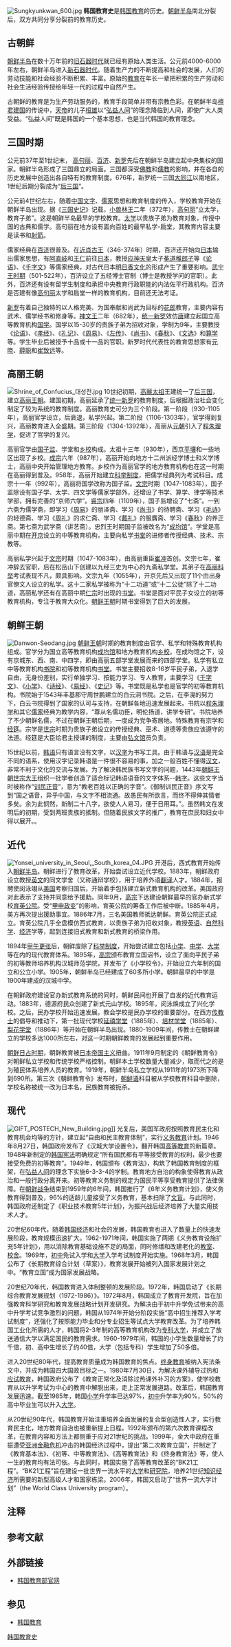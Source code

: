 [[File:Sungkyunkwan_600.jpg|thumb]]
'''韩国教育史'''是[[韩国教育|韩国教育]]的历史。[[朝鲜半岛|朝鲜半岛]]南北分裂后，双方共同分享分裂前的教育历史。

==古朝鲜==
[[朝鲜半岛|朝鲜半岛]]在数十万年前的[[旧石器时代|旧石器时代]]就已经有原始人类生活。公元前4000-6000年左右，朝鲜半岛进入[[新石器时代|新石器时代]]。{{r| hist|韩文化|page1=10-11|page2=145}}随着生产力的不断提高和社会的发展，人们的劳动技能和社会经验不断积累、丰富。原始的[[教育|教育]]在年长一辈把积累的生产劳动和社会生活经验传授给年轻一代的过程中自然产生。{{r|韩文化|page=145}}

古朝鲜的教育是为生产劳动服务的，教育手段简单并带有宗教色彩。在朝鲜半岛[[檀君朝鮮|檀君建国]]的传说中，[[天帝|天帝]]的儿子[[桓雄|桓雄]]以“[[弘益人间|弘益人间]]”的理念降临到人间，即使广大人类受益。“弘益人间”既是韩国的一个基本思想，也是当代韩国的教育理念。{{r|韩文化|page=145}}

==三国时期==
公元前37年至1世纪末， [[高句丽|高句丽]]、[[百济|百济]]、[[新罗|新罗]]先后在朝鲜半岛建立起中央集权的国家。朝鲜半岛形成了三国鼎立的局面。三国都深受[[佛教|佛教]]和[[儒教_(宗教)|儒教]]的影响，并在各自的历史发展中创造出各自特有的教育制度。{{r|韩文化|page=145}}676年，新罗统一三国[[大同江|大同江]]以南地区，1世纪后期分裂成为“[[后三国|后三国]]”。{{r|hist|page=47-61}}

公元前4世纪左右，随着[[中国文字|中国文字]]、[[儒家|儒家]]思想和教育制度的传入，学校教育开始在朝鲜半岛出现。据《[[三国史记|三国史记]]》记载，[[小兽林王|小兽林王]]二年（372年），[[高句丽|高句丽]]“立太学，教育子弟”。这是朝鲜半岛最早的学校教育。[[太学|太学]]以贵族子弟为教育对象，传授中国的古典和儒学。高句丽在地方设有面向百姓的最早私学-扃堂，其教育内容主要是读书和[[射箭|射箭]]。{{r|韩文化|文化|hist|page1=146|page2=290|page3=37}}

儒家经典在[[百济|百济]]很普及。在[[近肖古王|近肖古王]]（346-374年）时期，百济还开始向[[日本|日本]]输出儒家思想，有[[阿直岐|阿直岐]]和[[王仁|王仁]]前往[[日本|日本]]，教授[[应神天皇|应神天皇]]太子[[莬道稚郎子|莬道稚郎子]]等《[[论语|论语]]》、《[[千字文|千字文]]》等儒家经典，对古代日本[[明日香村|明日香文化]]的形成产生了重要影响。{{r|hist|文化|page1=37|page2=290}}[[武寧王_(百濟)|武宁王时期]]（501-522年），百济设立了五经博士官制（博士是教授学问的官职）。此外，百济还有设有留学生制度和承担中央教育行政职能的内法佐平行政机构。百济是否建有像[[高句丽|高句丽]]太学和扃堂一样的教育机构，目前还无法考证。{{r|韩文化|文化|hist|page1=146|page2=290|page3=37}}

[[新罗|新罗]]有着自己独特的以人格完美、为国奉献和尚武为目标的[[花郎|花郎]]教育，主要内容有武术、儒学经书和修身等。[[神文王|神文王]]二年（682年），[[统一新罗|统一新罗]]效仿[[唐朝|唐]]建立起国立高等教育机构[[国学_(学府)|国学]]。国学以15-30岁的贵族子弟为招收对象，学制为9年，主要教授《[[论语|论语]]》、《[[孝经|孝经]]》、《[[礼记|礼记]]》、《[[周易|周易]]》、《[[左传|左传]]》、《[[尚书_(书)|尚书]]》、《[[春秋_(书)|春秋]]》、《[[文选|文选]]》和[[算学|算学]]等。学生毕业后被授予十品或十一品的官职。新罗时代代表性的教育思想家有[[元晓|元晓]]、[[薛聪|薛聪]]和[[崔致远|崔致远]]等。{{r|韩文化|文化|page1=146|page2=290-291}}

==高丽王朝==
[[File:Shrine_of_Confucius_대성전.jpg|thumb]]
10世纪初期，[[高麗太祖|高麗太祖]]王建统一了[[后三国|后三国]]，建立[[高丽王朝|高丽王朝]]。建国初期，高丽延承了[[统一新罗|统一新罗]]的教育制度，后根据政治社会变化制定了较为系统的教育制度。高丽教育史可分为三个阶段。第一阶段（930-1105年），高丽官学设立，后衰退，私学兴起。第二阶段（1106-1303年），官学得到复兴，高丽教育进入全盛期。第三阶段（1304-1392年），高丽从[[元朝|元朝]]引入了[[程朱理学|程朱理学]]，促进了官学的复兴。{{r|韩文化|page=146}}

高丽官学由[[国子监|国子监]]、学堂和[[乡校|乡校]]构成{{r|韩文化|文化|page1=146|page2=291}}。太祖十三年（930年），西京[[平壤|平壤]]和一些地区出现了乡校。[[高丽成宗|成宗]]六年（987年），高丽开始向地方十二州派经学博士和义学博士，高丽中央开始管理地方教育。乡校作为高丽官学的地方教育机构也在这一时期在高丽得到普及。{{r|hist| page=108}}958年，高丽开始建立[[朝鮮科舉制度|科举制度]]，把儒学经典列为考试科目{{r|韩文化|董向荣|page1=146| page2=206}}。成宗十一年（992年），高丽将国学改称为国子监。[[高麗文宗|文宗]]时期（1047-1083年），国子监除设有国子学、太学、四文学等儒家学部外，还增设了书学、算学、律学等技术学部，拥有完善的“京师六学”。[[高麗睿宗|睿宗]]四年（1109年），国子监增设了“七斋”。一到六斋为儒学斋，即学习《[[周易|周易]]》的丽泽斋、学习《[[尚书|尚书]]》的待聘斋、学习《[[毛诗|毛诗]]》的轻德斋、学习《[[周礼|周礼]]》的求仁斋、学习《[[礼记|戴礼]]》的服膺斋、学习《[[春秋_(书)|春秋]]》的养正斋。第七斋为武学斋（讲艺斋）。忠烈王时期国子监被改名为“[[成均馆|成均馆]]”。{{r|hist| page=107}}学堂是高丽中期在[[开京|开京]]设立的中等教育机构，主要向私学[[书堂|书堂]]的进修者传授经典、技术、宗教等{{r|文化| page=291}}。

高丽私学兴起于[[高麗文宗|文宗]]时期（1047-1083年），由高丽重臣[[崔冲|崔冲]]首创。文宗七年，崔冲辞去官职，后在松岳山下创建以九经三史为中心的九斋私学堂。其弟子在[[朝鮮科舉制度|高丽科举]]考试表现不凡，颇具影响。文宗九年（1055年），开京先后又出现了11个由出身官僚文人设立的私学。这十二家私学被称为“十二功道”或“十二公徒”{{r|hist|书堂|page=108}}除了十二功道，高丽私学还有在高丽中期[[高麗仁宗|仁宗]]时出现的[[书堂|书堂]]。书堂是面对平民子女设立的初等教育机构，专注于教育大众化。[[朝鲜王朝|朝鲜王朝]]时期书堂得到了巨大的发展。{{r|文化| page=291}}

==朝鲜王朝==
[[File:Danwon-Seodang.jpg|thumb]]
[[朝鲜王朝|朝鲜王朝]]时期的教育制度由官学、私学和特殊教育机构组成。官学分为国立高等教育机构[[成均馆|成均馆]]和地方教育机构[[乡校|乡校]]。{{r|韩文化|文化|page1=147|page2=291}}在成均馆之下，设有京城东、西、南、中四学，即由高丽五部学堂发展而来的四部学堂{{r|hist|发展|page1=121|page2=15}}。私学有私立中等教育机构[[书院|书院]]和初等教育机构[[书堂|书堂]]。书堂主要招收8-16岁平民子弟，入退学自由，无身份差别，实行单独学习、按能力学习、专人教育，主要学习《[[千字文|千字文]]》、《[[小學_(經學)|小学]]》、《[[诗经|诗经]]》、《[[易经|易经]]》、《[[史记|史记]]》等。书堂既是私学也是官学的初等教育机构。{{r|文化|韩文化|发展|page1=291| page2=147| page3=16}}书院始于1543年丰基郡守周世鹏建立的白云洞书院。之后，在李滉的努力下，白云书院得到了国家的认可与支持，在朝鲜各地迅速发展起来。书院以[[程朱理学|程朱理学]]和其它[[儒家|儒家]]经典为教学内容，“尊从名儒功臣，明伦扬道，讲学专研”。书院培养了不少朝鲜名儒，不过在朝鲜王朝后期，一度成为党争寄居地。{{r|hist|发展|page1=121-122|page2=15-16}}特殊教育有宗学和[[经筵|经筵]]。宗学是[[朝鮮世宗|世宗]]时期为贵族子弟设立的传授经典、巫术、道德等贵族应该遵守的法道。经筵是大臣给君主授课的制度，主要由[[弘文馆|弘文馆]]员负责。{{r|文化|书堂|page=291}}

15世纪以前，[[韩语|韩语]]只有语言没有文字，以[[汉字|汉字]]为书写工具。由于韩语与[[汉语|汉语]]是完全不同的语系，使用汉字记录韩语是一件很不容易的事，加之一般百姓不懂得[[汉文|汉文]]，非常不利于文化的交流与发展。为了解决韩民族书写文字的问题，1443年[[朝鲜王朝|朝鲜王朝]][[世宗大王|世宗大王]]组织一批学者创造了适合标记韩语语音的文字体系--[[諺文|韩字]]。这些文字当时被称作“[[训民正音|训民正音]]”，意为“教老百姓以正确的字音”。《御制训民正音》序文写到“国之语音，异乎中国，与文字不相流通。故愚民有所欲言，而终不得伸其情者多矣。余为此悯然，新制二十八字，欲使人人易习，便于日用耳。”。虽然韩文在发明后的初期，受到两班贵族的抵制。但随着民族文字的推广，教育在庶民和妇女中得以展开。{{r|董向荣|hist|page1=19|page2=129-130}}。

==近代==
[[File:Yonsei_university_in_Seoul,_South_korea_04.JPG|thumb]]
开港后，西式教育开始传入[[朝鲜半岛|朝鲜半岛]]。朝鲜进行了教育改革，开始尝试设立近代学校。1883年，朝鲜政府设立教授[[英文|英文]]的同文学舍（又称通辩学校），用于培养外语[[翻译|翻译]]人才。1884年，报聘使闵泳翊从[[美国|美国]]考察归国后，开始着手包括建立新式教育机构的改革。美国政府对此表示了支持并同意给予援助。同年9月，[[朝鮮高宗|高宗]]下达建设朝鲜最早的官办新式学校[[育英公院|育英公院]]。受“[[甲申政变|甲申政变]]”的影响，育英公院的筹备工作后被中断。1885年4月，美方再次提出援助事宜。1886年7月，三名美国教师抵达朝鲜。育英公院正式成立。育英公院几乎全盘模仿西式教育，以贵族子弟为招收对象，教授[[英语|英语]]、[[自然科学|自然科学]]、[[经济|经济]]学等，起到连接旧式教育和新式教育的桥梁作用{{efn|韩国第一任总统李承晚就曾就读于育英公院{{r|董向荣|page=207}}。}}。{{r|hist|文化|董向荣|page1=168|page2=291| page3=207}}

1894年[[甲午更张|甲午更张]]后，朝鲜废除了[[朝鮮科舉制度|科举制度]]，开始尝试建立包括[[小学|小学]]、[[中学|中学]]、[[大学|大学]]等在内的现代教育体系。1895年，[[朝鮮高宗|高宗]]颁布教育立国诏书，设立了面向平民子弟的初等教师培养机构汉城师范学院，并发布了《小学校令》，开始设立六年制的国立和公立小学。1905年，朝鲜半岛已经建成了60多所小学。朝鲜最早的中学是1900年建成的汉城中学。{{r|hist|文化|page1=168|page2=291}}

在朝鲜政府建设官办新式教育系统的同时，朝鲜民间也开展了自发的近代教育运动。1883年，德源府民众创建了新式元山学校。1895年，闵泳焕成立了兴化学校。之后，民办学校开始迅速发展。教会学校是民办学校的重要部分。在西方[[传教士|传教士]]的倡导和推动下，第一批现代学校[[延世大学|延禧学堂]]（1885年）、[[培材大学|培材学堂]]（1885年）、[[梨花女子大學|梨花学堂]]（1886年）等开始在朝鲜半岛出现。1880-1909年间，传教士在朝鲜建立的学校多达1000所左右，对这一时期朝鲜教育的发展起到重要作用。{{r|董向荣|edu|page1=207| page2=1}}

[[朝鲜日占时期|朝鲜日占时期]]，朝鲜教育被[[日本帝国主义|日本帝国主义]]扭曲。1911年9月制定的《朝鲜教育令》对朝鲜私立学校和传统学校严格控制。朝鲜本土学校数量大量减少，取而代之的是为殖民体系培养人员的教育。1919年，朝鲜半岛私立学校从1911年的1973所下降到690所。第三次《朝鲜教育令》发布时，[[朝鲜语|朝鲜语]]科目被从学校教育科目中删除，学校名称被统一改为日本名，民族教育被扼杀{{r|文化|董向荣|韩文化|page1=292|page2=207|page3=147}}。

==现代==
[[File:GIFT_POSTECH_New_Building.jpg|thumb]]]]
光复后，美国军政府按照教育民主化和教育机会均等的方针，建立起“自由和民主教育体制”，实行[[义务教育|义务教育]]计划。1946年8月27日，韩国政府发布了《汉城大学设置令》，翻开韩国[[高等教育|高等教育]]的新篇章。1948年新制定的[[韩国宪法|韩国宪法]]明确规定“所有国民都有平等接受教育的权利，最少也要接受免费的初等教育”。{{r|发展|page=169}}1949年，韩国颁布《教育法》，构筑了韩国教育制度的框架，在[[弘益人间|弘益人间]]的理念下实施6-3-3-4的学制。教育地方自治的构象使得教育从政治和一般行政分离开来。初等教育义务制的规定为国民平等享受教育提供了法律保障。在[[朝鲜战争|朝鲜战争]]结束到1959年的6年间，韩国推行了《6年义务教育计划》，使义务教育得到普及，96%的适龄儿童接受了义务教育，基本扫除了[[文盲|文盲]]。与此同时，韩国政府还制定了《职业技术教育5年计划》，为振兴战后经济培养了大量实用技术人才。{{r|edu|文化|page1=1-2|page2=292}}

20世纪60年代，随着[[韩国经济|韩国经济]]和社会的发展，韩国教育也进入了数量上的快速发展阶段，教育规模迅速扩大。1962-1971年间，韩国实施了两期《义务教育设施扩充5年计划》，用以消除教育基础设施不足的局面，同时修缮和改建老化的[[教室|教室]]、[[校舍|校舍]]。1969年，[[初中|初中]]免试入学和[[大学|大学]]入学考试制度开始实施。{{r|edu|文化|edu|page1=2|page2=292|page3=23}}1968年3月，韩国公布了《长期教育综合计划（草案）》，教育发展开始被列入国家发展计划之中。“教育立国”成为国家发展战略。{{r|发展|page=165}}

20世纪70年代，韩国教育进入体制整顿的发展阶段。1972年，韩国启动了《长期综合教育发展规划（1972-1986）》。1972年8月，韩国成立了教育开发院，旨在加强教育科学研究和教育发展战略计划开发研究。为解决由于初中升学免试带来的高中升学考试竞争激烈的问题，韩国从1974年开始分阶段实施“高中招生推荐入学考试制度”，还强化了按照能力毕业和分专业招生等试点大学教育改革。为了培养韩国工业化所需的人才，韩国将2-3年制的高等教育机构改为[[专科大学|专科大学]]，并成立了放送通信大学以满足国民的教育需求。{{r|edu|发展|edu |page1=2|page2=171-172|page3=23-24}}1960-1979年间，韩国的小学生数量增长了约千倍，初、高中生增长了约40倍，大学（包括专科）学生增加了50多倍{{r|发展|page=166}}。

进入20世纪80年代，提高教育质量成为韩国教育的焦点。[[终身教育|终身教育]]被纳入宪法条文中，并成为韩国四大国政目标之一。1980年7月30日，为解决课外辅导过热和[[应试教育|应试教育]]，韩国政府公布了《教育正常化及消除过热课外补习的方案》，使学校教育从以升学考试为中心的教育中解脱出来，走上正常发展道路。改革后，韩国教育发展迅速。截至1985年，韩国[[小学|小学]]升学率已达97%，[[初中|初中]]升学率为90%，50%的高中毕业生可以升入[[大学|大学]]。{{r|edu|文化|发展|page1=2|page2=292|page3=172}}

从20世纪90年代，韩国教育开始注重培养全面发展的复合型创造性人才，实行教育民主化，地方教育自治也被重新提上日程。1992年颁布的第六次教育课程改革，在教育内容和方法上都侧重于应对21世纪的挑战。{{r|edu|文化|page1=2-3|page2=293}}1999年，金大中政府在重振遭受[[亚洲金融危机|亚洲金融危机]]冲击的韩国经济过程中，提出“第二次教育立国”，并制定了《教育基本法》、《初等、中等教育法》、《高等教育法》和《终身教育法》等，使人一生的教育均有法可依{{r|发展| page =176}}。与此同时，韩国实施了高等教育改革的“BK21工程”。“BK21工程”旨在建设一批世界一流水平的[[大学|大学]]和[[研究院|研究院]]，培养21世纪[[知识经济|知识经济]]所需要的新型高级人才和国家栋梁。{{r|发展|page=166-167}}2006年，韩国又启动了“世界一流大学计划”（the World Class University program）{{r|世界|Kim}}。

==注释==
{{notelist|iger=}}

==参考文献==
{{Reflist|2|refs=
<ref name="edu">{{cite book | author=艾宏歌 主编 |coauthors=  |title=《当代韩国教育政策与改革动向》|year=2011年10月 |publisher=社会科学文献出版社 |location=北京|isbn=9787509726594 }}</ref>
<ref name="韩文化">{{cite book | language = | author = 田景等 | coauthors =  | title =《韩国文化论》 | date = 2010年5月 | location = 广州 | publisher = 中山大学出版社 | id = | ISBN = 9787306036575 | ref = }}</ref>
<ref name="文化">{{cite book |author=（韩）林敬淳著 |coauthors=尹敬爱 王妍译|title=《韩国文化的理解》 |year=2012年1月|publisher=大连出版社 |location=大连 |isbn=978-7-5505-0190-4 }}</ref>
<ref name="董向荣">{{cite book | language = | author = 董向荣 | coauthors =  | title=《韩国》| date =2009年5月 | location =北京 | publisher =社会科学文献出版社 | id = | ISBN = 9787509707326 | ref = }}</ref>
<ref name="发展">{{cite book | language = | author =袁本涛编著 | coauthors =  | title=《韩国教育发展研究》| date =2006年7月 | location =太原 | publisher =山西教育出版社 | id = | ISBN = 7-5440-2974-3 | ref = }}</ref>
<ref name=hist>{{cite book | language = | author =杨雨蕾等著 | coauthors =  | title =《韩国的历史与文化》 | date =2011年6月 | location =广州 | publisher =中山大学出版社 | id = | isbn =9787306038999 | ref =}}</ref>
<ref name="书堂">{{cite journal |title=韩国书堂的兴衰 |author=权瑚  | coauthors =  |journal=《教育史研究》 |date=2003年第4期 }}</ref>
<ref name=Kim>{{cite journal |title=韩国教育模式的变革与发展 |author=Shin-Bok Kim | coauthors =  |journal=《教育发展研究》 |date=2005年19期 }}</ref>
<ref name="世界">{{cite journal |title=韩国建设世界一流大学的努力 |author=金善雄 | coauthors =  |journal=《国际高等教育》 |date=2012年第2期 }}</ref>
}}

==外部链接==
{{Portal box|大韩民国|教育}}
*[http://www.moe.go.kr 韩国教育部官网] {{Wayback|url=http://www.moe.go.kr/ |date=20200920194309 }}

==参见==
*[[韩国教育|韩国教育]]

{{韩国主题}}
{{亚洲题目|教育史}}

[[Category:韩国教育史|]]